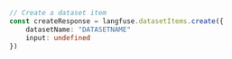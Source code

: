 ```typescript index.ts
// Create a dataset item
const createResponse = langfuse.datasetItems.create({
    datasetName: "DATASETNAME"
    input: undefined
})
```